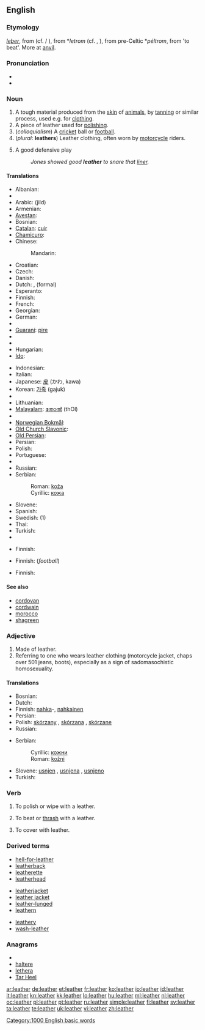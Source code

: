 ==English==
{{wikipedia}}

===Etymology===
{{etyl|ang}} ''[[leþer]]'', from {{proto|Germanic|''leþran''}} (cf. {{etyl|nl|-}}/{{etyl|de|-}} {{term|leder}}), from {{etyl|cel}} *''letrom'' (cf. {{etyl|cy|-}} {{term|lledr}}, {{etyl|ga|-}} {{term|lethar}}), from pre-Celtic *''péltrom'', from {{proto|Indo-European|''pel-''}} 'to beat'. More at [[anvil]].

===Pronunciation===
* {{audio|en-us-leather.ogg|Audio (US)}}
* {{rhymes|ɛðə(r)}}

===Noun===
{{en-noun|s|-}}

# A tough material produced from the [[skin]] of [[animal]]s, by [[tan]]ning or similar process, used e.g. for [[clothing]].
# A piece of leather used for [[polish]]ing.
# (''colloquialism'') A [[cricket]] ball or [[football]].
# (''plural'': '''leathers''') Leather clothing, often worn by [[motorcycle]] riders.
# {{baseball}} A good defensive play
#: ''Jones showed good '''leather''' to snare that [[liner]].''

====Translations====
{{trans-top|material produced by tanning animal skin}}
* Albanian: {{t-|sq|lëkurë|xs=Albanian}}
* {{trreq|Ancient Greek}}
* Arabic: {{Arab|[[جلد]]}} (jild) {{m}}
* Armenian: {{t-|hy|կաշի|tr=kaši}}
* [[Avestan]]: {{tø|ae|carəman-}}
* Bosnian: {{t-|bs|koža|f}}
* [[Catalan]]: [[cuir]] {{m}}
* [[Chamicuro]]: {{tø|ccc|shama}}
* Chinese:
*: Mandarin: {{t-|cmn|皮革|tr=pí gé|sc=Hani}}
* Croatian: {{t+|hr|koža|f}}
* Czech: {{t-|cs|kůže|f}}
* Danish: {{t-|da|læder|n}}
* Dutch: {{t+|nl|leer|n}}, {{t-|nl|leder|n}} (formal)
* Esperanto: {{t-|eo|ledo|xs=Esperanto}}
* Finnish: {{t+|fi|nahka}}
* French: {{t+|fr|cuir|m}}
* Georgian: {{t|ka|ტყავი|tr=tqavi|sc=Geor}}
* German: {{t+|de|Leder|n}}
* {{trreq|Greek}}
* [[Guaraní]]: [[pire]]
* {{trreq|Hebrew}}
* {{trreq|Hindi}}
* Hungarian: {{t+|hu|bőr}}
* [[Ido]]: {{t+|io|ledro|xs=Ido}}
{{trans-mid}}
* Indonesian: {{t+|id|kulit|xs=Indonesian}}
* Italian: {{t+|it|cuoio|m}}
* Japanese: [[皮]] (かわ, kawa)
* Korean: [[가죽]] (gajuk)
* {{trreq|Latin}}
* Lithuanian: {{t+|lt|oda|f|xs=Lithuanian}}
* [[Malayalam]]: [[തോല്‍]] (thOl)
* {{trreq|Mongolian}}
* [[Norwegian Bokmål]]: {{tø|nb|lær|n}}
* [[Old Church Slavonic]]: {{tø|cu|кожа|f|tr=koža|sc=Cyrs}}
* [[Old Persian]]: {{tø|peo|čarman-|sc=Xpeo}}
* Persian: {{t+|fa|چرم|tr=čarm|xs=Persian}}
* Polish: {{t+|pl|skóra|f}}
* Portuguese: {{t+|pt|couro|m}}
* {{trreq|Romanian}}
* Russian: {{t+|ru|кожа|f|tr=kóža}}
* Serbian:
*: Roman: [[koža#Serbian|koža]] {{f}}
*: Cyrillic: [[кожа#Serbian|кожа]] {{f}}
* Slovene: {{t+|sl|usnje|n}}
* Spanish: {{t+|es|cuero|m}}
* Swedish: {{t+|sv|läder|n}} (1)
* Thai: {{t|th|หนัง|tr=năng|sc=Thai}}
* Turkish: {{t+|tr|deri}}
* {{trreq|Vietnamese}}
{{trans-bottom}}

{{trans-top|piece of leather used for polishing}}
* Finnish: {{t+|fi|säämiskä}}
{{trans-mid}}
{{trans-bottom}}

{{trans-top|colloquial: cricket ball or football}}
* Finnish: {{t|fi|nahkakuula}} (''football'')
{{trans-mid}}
{{trans-bottom}}

{{trans-top|leather clothing}}
* Finnish: {{t|fi|nahkavaatteet}}
{{trans-mid}}
{{trans-bottom}}

{{trans-top|baseball: good defensive play}}
{{trans-mid}}
{{trans-bottom}}

====See also====
* [[cordovan]]
* [[cordwain]]
* [[morocco]]
* [[shagreen]]

===Adjective===
{{en-adj|-|-}}

# Made of leather.
# Referring to one who wears leather clothing (motorcycle jacket, chaps over 501 jeans, boots), especially as a sign of sadomasochistic homosexuality.

====Translations====
{{trans-top|made of leather}}
* Bosnian: {{t-|bs|kožni|m}}
* Dutch: {{t+|nl|leren}}
* Finnish: [[nahka]]-, [[nahkainen]]
* Persian: {{t-|fa|چرمی|tr=charmi|xs=Persian}}
* Polish: [[skórzany]] {{m}}, [[skórzana]] {{f}}, [[skórzane]] {{n}}
* Russian: {{t+|ru|кожаный|tr=kóžanyj}}
{{trans-mid}}
* Serbian:
*: Cyrillic: [[кожни#Serbian|кожни]] {{m}}
*: Roman: [[kožni#Serbian|kožni]] {{m}}
* Slovene: [[usnjen]] {{m}}, [[usnjena]] {{f}}, [[usnjeno]] {{n}}
* Turkish: {{t+|tr|deri}}
{{trans-bottom}}

===Verb===
{{en-verb|leathers|leathering|leathered}}

# {{rfv-sense}} To polish or wipe with a leather.
# {{rfv-sense}} To beat or [[thrash]] with a leather.
# To cover with leather.

===Derived terms===
{{rel-top3|Terms derived from the adjective, noun, or verb ''leather''}}
* [[hell-for-leather]]
* [[leatherback]]
* [[leatherette]]
* [[leatherhead]]
{{rel-mid3}}
* [[leatherjacket]]<!--a type of fish-->
* [[leather jacket]]<!--a jacket made of leather-->
* [[leather-lunged]]
* [[leathern]]
{{rel-mid3}}
* [[leathery]]
* [[wash-leather]]
{{rel-bottom}}

===Anagrams===
* {{alphagram|aeehlrt}}
* [[haltere#English|haltere]]
* [[lethera#English|lethera]]
* [[Tar Heel#English|Tar Heel]]

[[Category:1000 English basic words]]

[[ar:leather]]
[[de:leather]]
[[et:leather]]
[[fr:leather]]
[[ko:leather]]
[[io:leather]]
[[id:leather]]
[[it:leather]]
[[kn:leather]]
[[kk:leather]]
[[lo:leather]]
[[hu:leather]]
[[ml:leather]]
[[nl:leather]]
[[oc:leather]]
[[pl:leather]]
[[pt:leather]]
[[ru:leather]]
[[simple:leather]]
[[fi:leather]]
[[sv:leather]]
[[ta:leather]]
[[te:leather]]
[[uk:leather]]
[[vi:leather]]
[[zh:leather]]